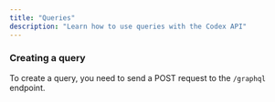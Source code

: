 ```yaml
---
title: "Queries"
description: "Learn how to use queries with the Codex API"
---
```


### Creating a query

To create a query, you need to send a POST request to the `/graphql` endpoint.